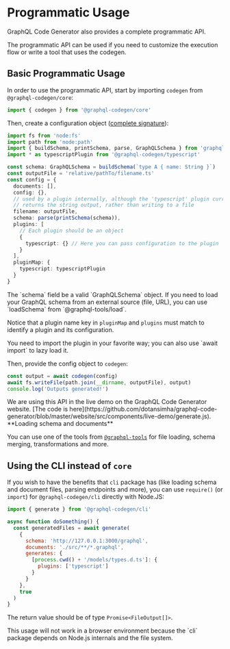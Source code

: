 
# Programmatic Usage

GraphQL Code Generator also provides a complete programmatic API.

The programmatic API can be used if you need to customize the execution flow or write a tool that uses the codegen.

## Basic Programmatic Usage

In order to use the programmatic API, start by importing `codegen` from `@graphql-codegen/core`:

```ts
import { codegen } from '@graphql-codegen/core'
```

Then, create a configuration object ([complete signature](https://github.com/dotansimha/graphql-code-generator/blob/master/packages/graphql-codegen-core/src/codegen.ts#L7-L16)):

```ts
import fs from 'node:fs'
import path from 'node:path'
import { buildSchema, printSchema, parse, GraphQLSchema } from 'graphql'
import * as typescriptPlugin from '@graphql-codegen/typescript'

const schema: GraphQLSchema = buildSchema(`type A { name: String }`)
const outputFile = 'relative/pathTo/filename.ts'
const config = {
  documents: [],
  config: {},
  // used by a plugin internally, although the 'typescript' plugin currently
  // returns the string output, rather than writing to a file
  filename: outputFile,
  schema: parse(printSchema(schema)),
  plugins: [
    // Each plugin should be an object
    {
      typescript: {} // Here you can pass configuration to the plugin
    }
  ],
  pluginMap: {
    typescript: typescriptPlugin
  }
}
```

<Callout>
The `schema` field be a valid `GraphQLSchema` object. If you need to load your GraphQL schema from an external source (file, URL), you can use `loadSchema` from `@graphql-tools/load`.
</Callout>

Notice that a plugin name key in `pluginMap` and `plugins` must match to identify a plugin and its configuration.

<Callout>
You need to import the plugin in your favorite way; you can also use `await import` to lazy load it.
</Callout>

Then, provide the config object to `codegen`:

```ts
const output = await codegen(config)
await fs.writeFile(path.join(__dirname, outputFile), output)
console.log('Outputs generated!')
```

<Callout>
We are using this API in the live demo on the GraphQL Code Generator website. [The code is here](https://github.com/dotansimha/graphql-code-generator/blob/master/website/src/components/live-demo/generate.js).
</Callout>

<Callout>
**Loading schema and documents**

You can use one of the tools from [`@graphql-tools`](https://github.com/ardatan/graphql-tools) for file loading, schema merging, transformations and more.
</Callout>

## Using the CLI instead of `core`

If you wish to have the benefits that `cli` package has (like loading schema and document files, parsing endpoints and more), you can use `require()` (or `import`) for `@graphql-codegen/cli` directly with Node.JS:

```js
import { generate } from '@graphql-codegen/cli'

async function doSomething() {
  const generatedFiles = await generate(
    {
      schema: 'http://127.0.0.1:3000/graphql',
      documents: './src/**/*.graphql',
      generates: {
        [process.cwd() + '/models/types.d.ts']: {
          plugins: ['typescript']
        }
      }
    },
    true
  )
}
```

The return value should be of type `Promise<FileOutput[]>`.

<Callout type="warning" emoji="⚠️">
This usage will not work in a browser environment because the `cli` package depends on Node.js internals and the file system.
</Callout>

